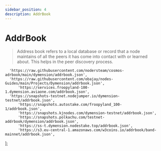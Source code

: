 ```yaml
---
sidebar_position: 4
description: AddrBook
---
```


# AddrBook

> Address book refers to a local database or record that a node maintains of all the peers it has come into contact with or learned about. This helps in the peer discovery process.



	  'https://raw.githubusercontent.com/nodersteam/cosmos-adrbook/main/dymension/addrbook.json',
	  'https://raw.githubusercontent.com/obajay/nodes-Guides/main/Projects/Dymension/addrbook.json',
          'https://services.froopyland-100-1.dymension.aviaone.com/addrbook.json',
 	  'https://snapshots-testnet.nodejumper.io/dymension-testnet/addrbook.json',
          'https://snapshots.autostake.com/froopyland_100-1/addrbook.json',
     	  'https://snapshots.kjnodes.com/dymension-testnet/addrbook.json', 
          'https://snapshots.polkachu.com/testnet-addrbook/dymension/addrbook.json', 
          'https://ss-t.dymension.nodestake.top/addrbook.json', 
          'https://s3.eu-central-1.amazonaws.com/w3coins.io/addrbook/band-mainnet/addrbook.json',
];



<SelectPaste endpoints={endpoints} codeTemplate={addrBook} home={home} binary={binary} tip="Click on any endpoint to paste it into the code block." />
